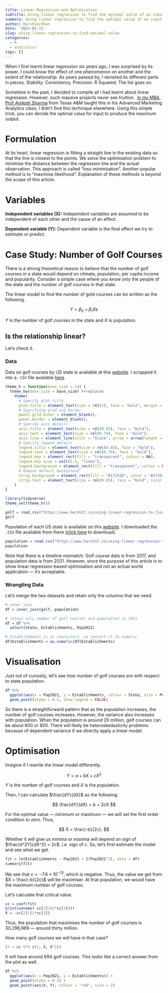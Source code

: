 ```yaml
---
title: Linear Regression and Optimisation
subtitle: Using linear regression to find the optimal value of an input
summary: Using linear regression to find the optimal value of an input
author: Harshvardhan
date: '2022-02-11'
slug: using-linear-regression-to-find-optimal-value
categories:
  - R
  - statistics
tags: []
---
```


When I first learnt linear regression six years ago, I was surprised by its power.
I could know the effect of one phenomenon on another and the extent of the relationship.
As years passed by, I revisited its different parts in pieces.
Stability.
Consistency.
Precision.
R Squared.
The list goes on.

Sometime in the past, I decided to compile all I had learnt about linear regression.
However, such massive projects never see fruition. 
[In my MBA, Prof Amlesh Sharma](https://mays.tamu.edu/directory/as19/) from Texas A&M taught this in his Advanced Marketing Analytics class; I didn't find this technique elsewhere.
Using this simple trick, you can decide the optimal value for input to produce the maximum output.

# Formulation

At its heart, linear regression is fitting a straight line in the existing data so that the line is closest to the points.
We solve the optimisation problem to minimise the distance between the regression line and the actual observation.
This approach is called "loss minimisation".
Another popular method is to "maximise likelihood".
Explanation of these methods is beyond the scope of this article.

# Variables

**Independent variables (X):** Independent variables are assumed to be independent of each other and the cause of an effect.

**Dependent variable (Y):** Dependent variable is the final effect we try to estimate or predict.

# Case Study: Number of Golf Courses

There is a strong theoretical reason to believe that the number of golf courses in a state would depend on climate, population, per capita income and popularity.
Consider a simple case where you know only the people of the state and the number of golf courses in that state.

The linear model to find the number of gold courses can be written as the following.

$$
Y = \beta_0 + \beta_1X \varepsilon
$$

$Y$ is the number of golf courses in the state and $X$ is population.

## Is the relationship linear?

Let's check it.

### Data

Data on golf courses by US state is available at this [website](https://www.bls.gov/opub/ted/2018/golf-anyone-a-look-at-golf-courses-and-country-clubs-by-state.htm).
I scrapped it into a `.CSV` file available [here](https://www.harsh17.in/using-linear-regression-to-find-optimal-value/data/golf.csv).

```r
theme_h = function(base_size = 14) {
  theme_bw(base_size = base_size) %+replace%
    theme(
      # Specify plot title
      plot.title = element_text(size = rel(1), face = "bold", margin = margin(0,0,5,0), hjust = 0),
      # Specifying grid and border
      panel.grid.minor = element_blank(),
      panel.border = element_blank(),
      # Specidy axis details
      axis.title = element_text(size = rel(0.85), face = "bold"),
      axis.text = element_text(size = rel(0.70), face = "bold"),
      axis.line = element_line(color = "black", arrow = arrow(length = unit(0.3, "lines"), type = "closed")),
      # Specify legend details
      legend.title = element_text(size = rel(0.85), face = "bold"),
      legend.text = element_text(size = rel(0.70), face = "bold"),
      legend.key = element_rect(fill = "transparent", colour = NA),
      legend.key.size = unit(1.5, "lines"),
      legend.background = element_rect(fill = "transparent", colour = NA),
      # Remove default background
      strip.background = element_rect(fill = "#17252D", color = "#17252D"),
      strip.text = element_text(size = rel(0.85), face = "bold", color = "white", margin = margin(5,0,5,0))
    )
}
```

```r
library(tidyverse)
theme_set(theme_h())

golf = read.csv("https://www.harsh17.in/using-linear-regression-to-find-optimal-value/data/golf.csv") %>% as_tibble()
golf
```

Population of each US state is available on this [website](https://worldpopulationreview.com/states).
I downloaded the `.CSV` file available from there ([click here](https://www.harsh17.in/using-linear-regression-to-find-optimal-value/data/state_population.csv) to download).

```r
population = read.csv("https://www.harsh17.in/using-linear-regression-to-find-optimal-value/data/state_population.csv") %>% as_tibble()
population
```

Note that there is a timeline mismatch.
Golf course data is from 2017, and population data is from 2021.
However, since the purpose of this article is to show linear regression-based optimisation and not an actual world application --- it's acceptable.

### Wrangling Data

Let's merge the two datasets and retain only the columns that we need.

```r
# inner join
df = inner_join(golf, population)

# retain only number of golf courses and population in 2021
df = df %>% 
  select(State, Establishments, Pop2021)

# Establishments is in characters, so convert it to numeric
df$Establishments = as.numeric(df$Establishments)
```

# Visualisation

Just out of curiosity, let's see how number of golf courses are with respect to state population.

```r
df %>% 
  ggplot(aes(x = Pop2021, y = Establishments, colour = State, size = Pop2021)) +
  geom_point(alpha = 0.5, show.legend = FALSE)
```

So there is a straightforward pattern that as the population increases, the number of golf courses increases.
However, the variance also increases with population.
When the population is around 20 million, golf courses can be about 600 or 800.
There will likely be heteroskedasticity problems because of dependent variance if we directly apply a linear model.

# Optimisation

Imagine if I rewrite the linear model differently.

$$
Y = a + bX + cX^2
$$

$Y$ is the number of golf courses and $X$ is the population.

Then, I can calculate $\frac{dY}{dX}$ as the following.

$$
\frac{dY}{dX} = b + 2cX
$$

For the optimal value --- minimum or maximum --- we will set the first order condition to zero.
Thus,

$$
X = \frac{-b}{2c}.
$$

Whether it will give us minima or maxima will depend on sign of $\frac{d^2Y}{dX^2} = 2c$, i.e. sign of $c$.
So, let's first estimate the model and see what we get.

```r
fit = lm(Establishments ~ Pop2021 + I(Pop2021^2), data = df)
summary(fit)
```

We see that $c = -7.6 \times 10^{-13}$, which is negative.
Thus, the value we get from $X = \frac{-b}{2c}$ will be maximiser.
At that population, we would have the maximum number of golf courses.

Let's calculate that critical value.

```r
cc = coef(fit)
print(unname(-cc[2]/(2*cc[3])))
X = -cc[2]/(2*cc[3])
```

Thus, the population that maximises the number of golf courses is 30,296,969 --- around thirty million.

How many golf courses we will have in that case?

```r
(Y = cc %*% c(1, X, X^2))
```

It will have around 694 golf courses.
This looks like a correct answer from the plot as well.

```r
df %>% 
  ggplot(aes(x = Pop2021, y = Establishments)) +
  geom_point(alpha = 0.5) +
  geom_point(aes(X, Y), colour = "red", size = 2)
```
